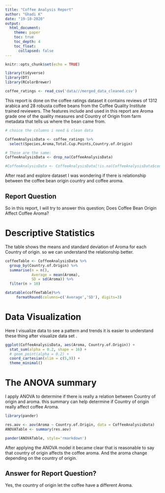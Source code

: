 ```yaml
---
title: "Coffee Analysis Report"
author: "Ghadi K"
date: "19-10-2020"
output: 
  html_document:
    theme: paper
    toc: true
    toc_depth: 4
    toc_float:
      collapsed: false
---
```


```r
knitr::opts_chunk$set(echo = TRUE)

library(tidyverse)
library(DT)
library(RColorBrewer)

coffee_ratings <- read_csv('data///merged_data_cleaned.csv')
```
This report is done on the coffee ratings dataset it contains reviews of 1312 arabica and 28 robusta coffee beans from the Coffee Quality Institute trained reviewers. The features include and used in this report are Aroma grade one of the quality measures and Country of Origin from farm metadata that tells us where the bean came from.

```r

# choice the columns i need & clean data 

CoffeeAnalysisData <- coffee_ratings %>% 
  select(Species,Aroma,Total.Cup.Points,Country.of.Origin)

# These are the same:
CoffeeAnalysisData <- drop_na(CoffeeAnalysisData)

#CoffeeAnalysisData <- CoffeeAnalysisData[!is.na(CoffeeAnalysisData$country_of_origin),]

```

After read and explore dataset I was wondering if there is relationship between the coffee bean origin country and coffee aroma.

## Report Question

So in this report, I will try to answer this question;
Does Coffee Bean Origin Affect Coffee Aroma?

# Descriptive Statistics

The table shows the means and standard deviation of Aroma for each Country of origin. so we can understand the relationship better. 

```r

coffeeTable <- CoffeeAnalysisData %>% 
  group_by(Country.of.Origin) %>% 
  summarise(n = n(),
            Average = mean(Aroma),
            SD = sd(Aroma)) %>% 
  filter(n > 10)

datatable(coffeeTable)%>%
     formatRound(columns=c('Average','SD'), digits=3)
```

# Data Visualization
Here I visualize data to see a pattern and trends it is easier to understand these thing after visualize data set .

```r
ggplot(CoffeeAnalysisData, aes(Aroma, Country.of.Origin)) +
  stat_sum(alpha = 0.2, shape = 16) +
  # geom_point(alpha = 0.2) +
  coord_cartesian(xlim = c(5,9)) +
  theme_minimal()

```

# The ANOVA summary
I apply ANOVA to determine if there is really a relation between Country of origin and aroma. this summary can help determine if Country of origin really affect coffee Aroma.

```r
library(pander)

res.aov <- aov(Aroma ~ Country.of.Origin, data = CoffeeAnalysisData)
ANOVATable <- summary(res.aov)

pander(ANOVATable, style='rmarkdown')

```

After applying the ANOVA model it became clear that is reasonable to say that country of origin affects the coffee aroma. And the aroma change depending on the country of origin.

## Answer for Report Question? 

Yes, the country of origin let the coffee have a different Aroma.

